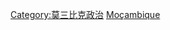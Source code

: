{{Commonscat|International relations of Mozambique}}

[[Category:莫三比克政治|Category:莫三比克政治]]
[[Category:非洲各国外交|Moçambique]]